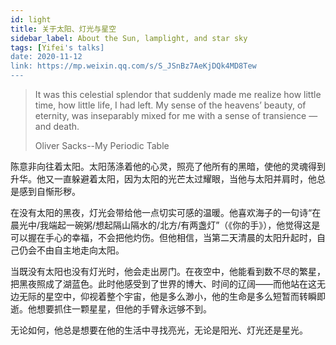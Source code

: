 ```yaml
---
id: light
title: 关于太阳、灯光与星空
sidebar_label: About the Sun, lamplight, and star sky
tags: [Yifei's talks]
date: 2020-11-12
link: https://mp.weixin.qq.com/s/S_JSnBz7AeKjDQk4MD8Tew
---
```



<DocMetadataBanner frontMatter={frontMatter} />

> It was this celestial splendor that suddenly made me realize how little time, how little life, I had left. My sense of the heavens’ beauty, of eternity, was inseparably mixed for me with a sense of transience — and death.
>
> Oliver Sacks--My Periodic Table

陈意非向往着太阳。太阳荡涤着他的心灵，照亮了他所有的黑暗，使他的灵魂得到升华。他又一直躲避着太阳，因为太阳的光芒太过耀眼，当他与太阳并肩时，他总是感到自惭形秽。

在没有太阳的黑夜，灯光会带给他一点切实可感的温暖。他喜欢海子的一句诗“在晨光中/我端起一碗粥/想起隔山隔水的/北方/有两盏灯”（《你的手》），他觉得这是可以握在手心的幸福，不会把他灼伤。但他相信，当第二天清晨的太阳升起时，自己仍会不由自主地走向太阳。

当既没有太阳也没有灯光时，他会走出房门。在夜空中，他能看到数不尽的繁星，把黑夜照成了湖蓝色。此时他感受到了世界的博大、时间的辽阔——而他站在这无边无际的星空中，仰视着整个宇宙，他是多么渺小，他的生命是多么短暂而转瞬即逝。他想要抓住一颗星星，但他的手臂永远够不到。

无论如何，他总是想要在他的生活中寻找亮光，无论是阳光、灯光还是星光。
